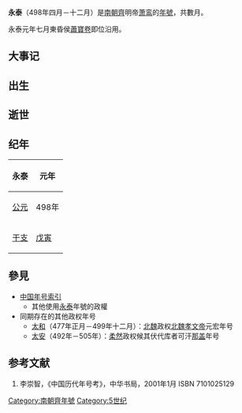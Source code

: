 {{Eranamebox
|年号=永泰
|起讫时间= 498年四月－十二月
|政权= 南朝齊
|帝王= 明帝萧鸾
|历时= 數月
|timeline= <timeline>
ImageSize  = width:200 height:50
PlotArea   = width:180 height:30 left:10 bottom:20
TimeAxis   = orientation:horizontal
DateFormat = yyyy
Period     = from:420 till:589
AlignBars  = early
ScaleMajor = increment:30 start:494
Colors =
  id:canvas value:rgb(1,1,0.85)
BackgroundColors = canvas:canvas
PlotData =
  width:15 color:black
  bar:era from:start till:end
  bar:era from:479 till:502 color:green
  bar:era from:494 till:498 color:red
  bar:era from:498 till:498 color:blue
</timeline>
|说明= <span style="color: blue">永泰</span>在<span style="color: green">南朝齊</span>、'''南朝'''和<span style="color: red">萧鸾</span>时期的位置。 
}}
'''永泰'''（498年四月－十二月）是[[南朝齊|南朝齊]]明帝[[齐明帝|萧鸾]]的[[年號|年號]]，共數月。

永泰元年七月東昏侯[[蕭寶卷|蕭寶卷]]即位沿用。

==大事记==

==出生==

==逝世==

==纪年==

{| class="wikitable" 
!永泰!!元年
|-
![[公元纪年|公元]]
|498年
|-
![[干支纪年|干支]]
|[[戊寅|戊寅]]
|}

==參見==
*[[中国年号索引|中国年号索引]]
**其他使用[[永泰|永泰]]年號的政權
*同期存在的其他政权年号
**[[太和_(北魏孝文帝)|太和]]（477年正月－499年十二月）：[[北魏|北魏]]政权[[北魏孝文帝|北魏孝文帝]]元宏年号
**[[太安_(柔然)|太安]]（492年－505年）：[[柔然|柔然]]政权候其伏代库者可汗[[那盖|那盖]]年号

==参考文献==
# 李崇智，《中国历代年号考》，中华书局，2001年1月 ISBN 7101025129

{{年号|[[建武_(齐明帝)|建武]]|[[中国年号索引|萧齊年号]]|[[永元_(齊東昏侯)|永元]]}}
{{魏晋南北朝年号}}
[[Category:南朝齊年號|Category:南朝齊年號]]
[[Category:5世纪|Category:5世纪]]